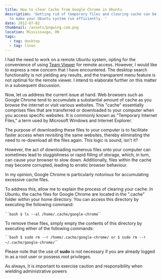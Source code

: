 ```yaml
---
title: How to clear Cache from Google Chrome in Ubuntu
description: 'Getting rid of temporary files and clearing cache can be helpful
  to make your Ubuntu system run efficiently. '
date: 2012-07-02
thumbnail: /assets/pngwing.com.png
location: Mississauga, ON
tags:
  - tag: desktop
  - tag: linux
---
```


I had the need to work on a remote Ubuntu system, opting for the convenience of using [Team Viewer](https://www.teamviewer.com) for remote access. However, I would like to express a new concern that I have encountered. The desktop search functionality is not yielding any results, and the transparent menu feature is not optimal for the remote viewer. I intend to elaborate further on this matter in a subsequent discussion.

Now, let us address the current issue at hand. Web browsers such as Google Chrome tend to accumulate a substantial amount of cache as you browse the internet or visit various websites. This "cache" essentially comprises files that are transferred or downloaded to your computer when you access specific websites. It is commonly known as "Temporary Internet Files," a term used by Microsoft Windows and Internet Explorer.

The purpose of downloading these files to your computer is to facilitate faster access when revisiting the same websites, thereby eliminating the need to re-download all the files again. This logic is sound, isn't it?

However, the act of downloading numerous files onto your computer can sometimes lead to sluggishness or rapid filling of storage, which, in turn, can cause your browser to slow down. Additionally, files within the cache may become corrupted, leading to erratic browser behaviour.

In my opinion, Google Chrome is particularly notorious for accumulating excessive cache files.

To address this, allow me to explain the process of clearing your cache. In Ubuntu, the cache files for Google Chrome are located in the ".cache" folder within your home directory. You can access this directory by executing the following command:

` ``bash $ ls --al /home/.cache/google-chrome `﻿``

To remove these files, simply empty the contents of this directory by executing either of the following commands:

` ``bash $ sudo rm --r /home/.cache/google-chrome/ or $ sudo rm --r ~/.cache/google-chrome/ `﻿``

Please note that the use of **sudo** is not necessary if you are already logged in as a root user or possess root privileges.

As always, it is important to exercise caution and responsibility when wielding administrative powers
